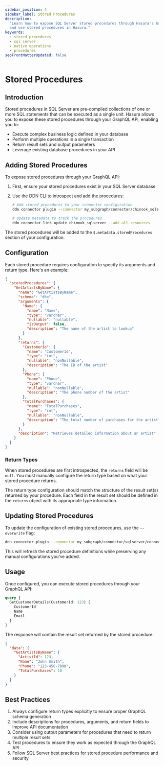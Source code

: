 ```yaml
---
sidebar_position: 4
sidebar_label: Stored Procedures
description:
  "Learn how to expose SQL Server stored procedures through Hasura's GraphQL API. This page explains how to configure
  and use stored procedures in Hasura."
keywords:
  - stored procedures
  - sql server
  - native operations
  - procedures
seoFrontMatterUpdated: false
---
```


# Stored Procedures

## Introduction

Stored procedures in SQL Server are pre-compiled collections of one or more SQL statements that can be executed as a
single unit. Hasura allows you to expose these stored procedures through your GraphQL API, enabling you to:

- Execute complex business logic defined in your database
- Perform multiple operations in a single transaction
- Return result sets and output parameters
- Leverage existing database procedures in your API

## Adding Stored Procedures

To expose stored procedures through your GraphQL API:

1. First, ensure your stored procedures exist in your SQL Server database

2. Use the DDN CLI to introspect and add the procedures:

   ```bash
   # Add stored procedures to your connector configuration
   ddn connector plugin --connector my_subgraph/connector/chinook_sqlserver/connector.yaml -- update stored-procedures

   # Update metadata to track the procedures
   ddn connector-link update chinook_sqlserver --add-all-resources
   ```

The stored procedures will be added to the `$.metadata.storedProcedures` section of your configuration.

## Configuration

Each stored procedure requires configuration to specify its arguments and return type. Here's an example:

```json
{
  "storedProcedures": {
    "GetArtistsByName": {
      "name": "GetArtistsByName",
      "schema": "dbo",
      "arguments": {
        "Name": {
          "name": "Name",
          "type": "varchar",
          "nullable": "nullable",
          "isOutput": false,
          "description": "The name of the artist to lookup"
        }
      },
      "returns": {
        "CustomerId": {
          "name": "CustomerId",
          "type": "int",
          "nullable": "nonNullable",
          "description": "The ID of the artist"
        },
        "Phone": {
          "name": "Phone",
          "type": "varchar",
          "nullable": "nonNullable",
          "description": "The phone number of the artist"
        },
        "TotalPurchases": {
          "name": "TotalPurchases",
          "type": "int",
          "nullable": "nonNullable",
          "description": "The total number of purchases for the artist"
        }
      },
      "description": "Retrieves detailed information about an artist"
    }
  }
}
```

### Return Types

When stored procedures are first introspected, the `returns` field will be `null`. You must manually configure the
return type based on what your stored procedure returns.

The return type configuration should match the structure of the result set(s) returned by your procedure. Each field in
the result set should be defined in the `returns` object with its appropriate type information.

## Updating Stored Procedures

To update the configuration of existing stored procedures, use the `--overwrite` flag:

```bash
ddn connector plugin --connector my_subgraph/connector/sqlserver/connector.yaml -- update stored-procedures --overwrite
```

This will refresh the stored procedure definitions while preserving any manual configurations you've added.

## Usage

Once configured, you can execute stored procedures through your GraphQL API:

```graphql
query {
  GetCustomerDetails(CustomerId: 123) {
    CustomerId
    Name
    Email
  }
}
```

The response will contain the result set returned by the stored procedure:

```json
{
  "data": {
    "GetArtistsByName": {
      "ArtistId": 123,
      "Name": "John Smith",
      "Phone": "123-456-7890",
      "TotalPurchases": 10
    }
  }
}
```

## Best Practices

1. Always configure return types explicitly to ensure proper GraphQL schema generation
2. Include descriptions for procedures, arguments, and return fields to improve API documentation
3. Consider using output parameters for procedures that need to return multiple result sets
4. Test procedures to ensure they work as expected through the GraphQL API
5. Follow SQL Server best practices for stored procedure performance and security
